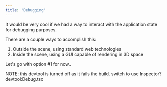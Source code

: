 ```yaml
---
title: 'Debugging'
---
```


It would be very cool if we had a way to interact with the application state for
debugging purposes.

There are a couple ways to accomplish this:

1. Outside the scene, using standard web technologies
2. Inside the scene, using a GUI capable of rendering in 3D space

Let's go with option #1 for now..

NOTE: this devtool is turned off as it fails the build. switch to use Inspector?
devtool:Debug.tsx
